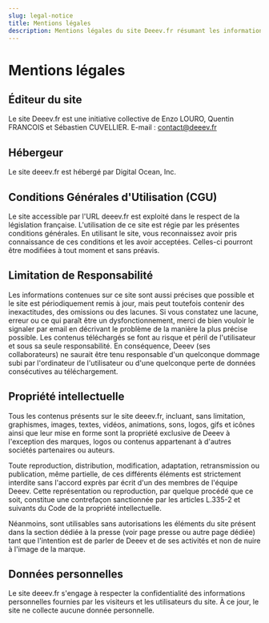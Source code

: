 ```yaml
---
slug: legal-notice
title: Mentions légales
description: Mentions légales du site Deeev.fr résumant les informations légales du site.
---
```


# Mentions légales

## Éditeur du site

Le site Deeev.fr est une initiative collective de Enzo LOURO, Quentin FRANCOIS et Sébastien CUVELLIER.
E-mail : [contact@deeev.fr](mailto:contact@deeev.fr)

## Hébergeur

Le site deeev.fr est hébergé par Digital Ocean, Inc.

## Conditions Générales d'Utilisation (CGU)

Le site accessible par l'URL deeev.fr est exploité dans le respect de la législation française.
L'utilisation de ce site est régie par les présentes conditions générales.
En utilisant le site, vous reconnaissez avoir pris connaissance de ces conditions et les avoir acceptées.
Celles-ci pourront être modifiées à tout moment et sans préavis.

## Limitation de Responsabilité

Les informations contenues sur ce site sont aussi précises que possible et le site est périodiquement remis à jour, mais peut toutefois contenir des inexactitudes, des omissions ou des lacunes.
Si vous constatez une lacune, erreur ou ce qui paraît être un dysfonctionnement, merci de bien vouloir le signaler par email en décrivant le problème de la manière la plus précise possible.
Les contenus téléchargés se font au risque et péril de l'utilisateur et sous sa seule responsabilité.
En conséquence, Deeev (ses collaborateurs) ne saurait être tenu responsable d'un quelconque dommage subi par l'ordinateur de l'utilisateur ou d'une quelconque perte de données consécutives au téléchargement.

## Propriété intellectuelle

Tous les contenus présents sur le site deeev.fr, incluant, sans limitation, graphismes, images, textes, vidéos, animations, sons, logos, gifs et icônes ainsi que leur mise en forme sont la propriété exclusive de Deeev à l'exception des marques, logos ou contenus appartenant à d'autres sociétés partenaires ou auteurs.

Toute reproduction, distribution, modification, adaptation, retransmission ou publication, même partielle, de ces différents éléments est strictement interdite sans l'accord exprès par écrit d'un des membres de l'équipe Deeev.
Cette représentation ou reproduction, par quelque procédé que ce soit, constitue une contrefaçon sanctionnée par les articles L.335-2 et suivants du Code de la propriété intellectuelle.

Néanmoins, sont utilisables sans autorisations les éléments du site présent dans la section dédiée à la presse (voir page presse ou autre page dédiée) tant que l'intention est de parler de Deeev et de ses activités et non de nuire à l'image de la marque.

## Données personnelles

Le site deeev.fr s'engage à respecter la confidentialité des informations personnelles fournies par les visiteurs et les utilisateurs du site. À ce jour, le site ne collecte aucune donnée personnelle.
